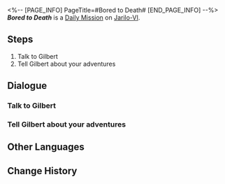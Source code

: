 <%-- [PAGE_INFO]
PageTitle=#Bored to Death#
[END_PAGE_INFO] --%>
{{Stub|Dialogue.}}
{{Mission Infobox
|id            = 3011111
|title         = 
|image         = <!--Mission Bored to Death.png-->
|type          = Daily
|event_name    = 
|chapter       = 
|requirements  = {{subst:void|<!--Unknown: {"Type":"Manual"}-->}}
|summary       = <!--official mission summary from Fate's Atlas-->
|characters    = Gilbert; Trailblazer
|startLocation = [[Jarilo-VI]] - [[Silvermane Guard Restricted Zone]]
|world         = Jarilo-VI
|area          = Silvermane Guard Restricted Zone
|prev          = 
|next          = 
|rewards       = Credit*5,000
}}
'''''Bored to Death''''' is a [[Daily Mission]] on [[Jarilo-VI]].

==Steps==
# Talk to Gilbert
# Tell Gilbert about your adventures

<!--
==Gameplay Notes==

--><!--
==Trial Character==

-->
==Dialogue==
{{Stub Dialogue}}

===Talk to Gilbert{{subst:void|<!--301111101-->}}===
{{Mission Description|type=daily|location=Silvermane Guard Restricted Zone|Gilbert from the Silvermane Guard Restricted Zone seems troubled. Go talk to him.}}
{{Dialogue Start}}
:{{tx}}
{{Dialogue End}}

===Tell Gilbert about your adventures{{subst:void|<!--301111102-->}}===
{{Mission Description|type=daily|location=Silvermane Guard Restricted Zone|update|Gilbert is interested in your adventure and wants to write your stories in his letter.<br />This sounds a little weird to you, but sometimes showing off your experience might be joyful.}}
{{Dialogue Start}}
:{{tx}}
{{Dialogue End}}

==Other Languages==
{{Other Languages
|en   = Bored to Death
|zhs  = 百无聊赖
|zht  = 百無聊賴
|ja   = 味気ない日々
|ko   = 따분한 나날
|es   = Aburrimiento mortal
|fr   = Ennui mortel
|ru   = Смертельная скука
|th   = เบื่อหน่ายเกินทน
|vi   = Tâm Trạng Chán Chường
|de   = Zu Tode gelangweilt
|id   = Super Bosan
|pt   = Tédio de Matar
}}

==Change History==
{{Change History|1.0}}
